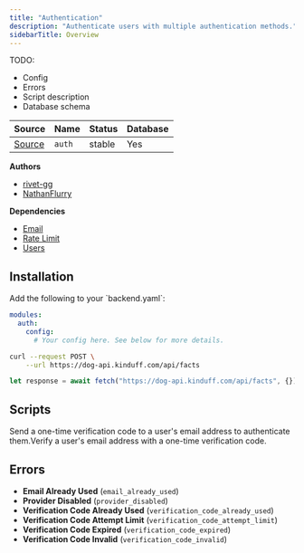 ```yaml
---
title: "Authentication"
description: "Authenticate users with multiple authentication methods."
sidebarTitle: Overview
---
```


TODO:

- Config
- Errors
- Script description
- Database schema

| Source                                                                           | Name       | Status     | Database     |
| -------------------------------------------------------------------------------- | ---------- | ---------- | ------------ |
| [Source](https://github.com/rivet-gg/opengb-registry/tree/main/modules/auth) | `auth` | stable | Yes |

**Authors**

- [rivet-gg](https://github.com/rivet-gg)
- [NathanFlurry](https://github.com/NathanFlurry)

**Dependencies**

- [Email](/modules/email/overview)
- [Rate Limit](/modules/rate_limit/overview)
- [Users](/modules/users/overview)

## Installation

<Steps>
<Step title="Update config">
Add the following to your `backend.yaml`:

```yaml
modules:
  auth:
    config:
      # Your config here. See below for more details.

```

</Step>
<Step title="Call scripts">
<CodeGroup>

```bash curl
curl --request POST \
    --url https://dog-api.kinduff.com/api/facts
```

```typescript TypeScript
let response = await fetch("https://dog-api.kinduff.com/api/facts", {});
```

</CodeGroup>
</Step>
</Steps>

## Scripts

<CardGroup><Card title="Authenticate Email Passwordless" href="/modules/auth/scripts/auth_email_passwordless">Send a one-time verification code to a user's email address to authenticate them.</Card><Card title="Verify Email Passwordless" href="/modules/auth/scripts/verify_email_passwordless">Verify a user's email address with a one-time verification code.</Card></CardGroup>

## Errors

- **Email Already Used** (`email_already_used`) 
- **Provider Disabled** (`provider_disabled`) 
- **Verification Code Already Used** (`verification_code_already_used`) 
- **Verification Code Attempt Limit** (`verification_code_attempt_limit`) 
- **Verification Code Expired** (`verification_code_expired`) 
- **Verification Code Invalid** (`verification_code_invalid`) 
